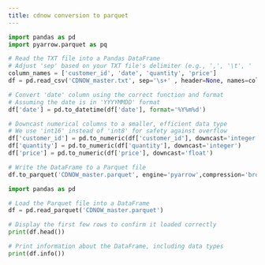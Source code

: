 ```yaml
---
title: cdnow conversion to parquet
---
```



```python
import pandas as pd
import pyarrow.parquet as pq

# Read the TXT file into a Pandas DataFrame
# Adjust 'sep' based on your TXT file's delimiter (e.g., ',', '\t', ' ')
column_names = ['customer_id', 'date', 'quantity', 'price']
df = pd.read_csv('CDNOW_master.txt', sep='\s+' , header=None, names=column_names)

# Convert 'date' column using the correct function and format
# Assuming the date is in 'YYYYMMDD' format
df['date'] = pd.to_datetime(df['date'], format='%Y%m%d')

# Downcast numerical columns to a smaller, efficient data type
# We use 'int16' instead of 'int8' for safety against overflow
df['customer_id'] = pd.to_numeric(df['customer_id'], downcast='integer')
df['quantity'] = pd.to_numeric(df['quantity'], downcast='integer')
df['price'] = pd.to_numeric(df['price'], downcast='float')

# Write the DataFrame to a Parquet file
df.to_parquet('CDNOW_master.parquet', engine='pyarrow',compression='brotli') 

```



```python
import pandas as pd

# Load the Parquet file into a DataFrame
df = pd.read_parquet('CDNOW_master.parquet')

# Display the first few rows to confirm it loaded correctly
print(df.head())

# Print information about the DataFrame, including data types
print(df.info())

```